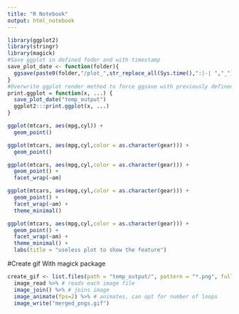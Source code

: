 ---
title: "R Notebook"
output: html_notebook
---



```{r  }
library(ggplot2)
library(stringr)
library(magick)
#Save ggplot in defined foder and with timestamp
save_plot_date <- function(folder){
  ggsave(paste0(folder,"/plot_",str_replace_all(Sys.time(),":|-| ","_"),".png"))
}
#Overwrite ggplot render method to force ggsave with previously defined function
print.ggplot = function(x, ...) {
  save_plot_date("temp_output")
  ggplot2:::print.ggplot(x, ...)
}

```
```{r}
ggplot(mtcars, aes(mpg,cyl)) + 
  geom_point()
```


```{r}
ggplot(mtcars, aes(mpg,cyl,color = as.character(gear))) +
  geom_point()
```


```{r}
ggplot(mtcars, aes(mpg,cyl,color = as.character(gear))) +
  geom_point() +
  facet_wrap(~am)
```



```{r}
ggplot(mtcars, aes(mpg,cyl,color = as.character(gear))) +
  geom_point() +
  facet_wrap(~am) +
  theme_minimal()
```


```{r}
ggplot(mtcars, aes(mpg,cyl,color = as.character(gear))) +
  geom_point() +
  facet_wrap(~am) +
  theme_minimal() +
  labs(title = "useless plot to show the feature")
```

#Create gif
With magick package

```{r}
create_gif <- list.files(path = "temp_output/", pattern = "*.png", full.names = T) %>% 
  image_read %>% # reads each image file
  image_join() %>% # joins image
  image_animate(fps=2) %>% # animates, can opt for number of loops
  image_write("merged_pngs.gif")
```

